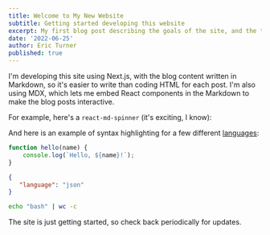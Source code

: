 ---
title: Welcome to My New Website
subtitle: Getting started developing this website
excerpt: My first blog post describing the goals of the site, and the technologies used to develop it.
date: '2022-06-25'
author: Eric Turner
published: true
---

I'm developing this site using Next.js, with the blog content written in Markdown, so it's easier to
write than coding HTML for each post. I'm also using MDX, which lets me embed React components in the Markdown to make the
blog posts interactive.

For example, here's a `react-md-spinner` (it's exciting, I know):

<MDSpinner />

And here is an example of syntax highlighting for a few different [languages](https://rdmd.readme.io/docs/code-blocks):

```jsx
function hello(name) {
    console.log(`Hello, ${name}!`);
}
```

```json
{
   "language": "json"
}
```

```bash
echo "bash" | wc -c
```

The site is just getting started, so check back periodically for updates.
